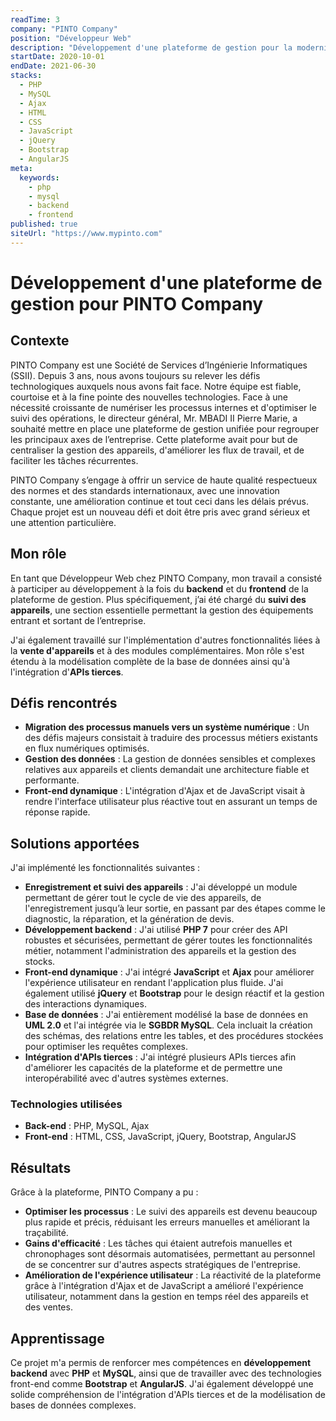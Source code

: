 ```yaml
---
readTime: 3
company: "PINTO Company"
position: "Développeur Web"
description: "Développement d'une plateforme de gestion pour la modernisation des processus internes et optimisation de la gestion des appareils."
startDate: 2020-10-01
endDate: 2021-06-30
stacks:
  - PHP
  - MySQL
  - Ajax
  - HTML
  - CSS
  - JavaScript
  - jQuery
  - Bootstrap
  - AngularJS
meta:
  keywords:
    - php
    - mysql
    - backend
    - frontend
published: true
siteUrl: "https://www.mypinto.com"
---
```


# Développement d'une plateforme de gestion pour PINTO Company

## Contexte

PINTO Company est une Société de Services d’Ingénierie Informatiques (SSII). Depuis 3 ans, nous avons toujours su relever les défis technologiques auxquels nous avons fait face. Notre équipe est fiable, courtoise et à la fine pointe des nouvelles technologies. Face à une nécessité croissante de numériser les processus internes et d'optimiser le suivi des opérations, le directeur général, Mr. MBADI II Pierre Marie, a souhaité mettre en place une plateforme de gestion unifiée pour regrouper les principaux axes de l’entreprise. Cette plateforme avait pour but de centraliser la gestion des appareils, d'améliorer les flux de travail, et de faciliter les tâches récurrentes.

PINTO Company s’engage à offrir un service de haute qualité respectueux des normes et des standards internationaux, avec une innovation constante, une amélioration continue et tout ceci dans les délais prévus. Chaque projet est un nouveau défi et doit être pris avec grand sérieux et une attention particulière.

## Mon rôle

En tant que Développeur Web chez PINTO Company, mon travail a consisté à participer au développement à la fois du **backend** et du **frontend** de la plateforme de gestion. Plus spécifiquement, j’ai été chargé du **suivi des appareils**, une section essentielle permettant la gestion des équipements entrant et sortant de l’entreprise.

J'ai également travaillé sur l'implémentation d'autres fonctionnalités liées à la **vente d'appareils** et à des modules complémentaires. Mon rôle s'est étendu à la modélisation complète de la base de données ainsi qu'à l'intégration d'**APIs tierces**.

## Défis rencontrés

- **Migration des processus manuels vers un système numérique** : Un des défis majeurs consistait à traduire des processus métiers existants en flux numériques optimisés.
- **Gestion des données** : La gestion de données sensibles et complexes relatives aux appareils et clients demandait une architecture fiable et performante.
- **Front-end dynamique** : L'intégration d'Ajax et de JavaScript visait à rendre l'interface utilisateur plus réactive tout en assurant un temps de réponse rapide.

## Solutions apportées

J'ai implémenté les fonctionnalités suivantes :

- **Enregistrement et suivi des appareils** : J'ai développé un module permettant de gérer tout le cycle de vie des appareils, de l'enregistrement jusqu’à leur sortie, en passant par des étapes comme le diagnostic, la réparation, et la génération de devis.
- **Développement backend** : J'ai utilisé **PHP 7** pour créer des API robustes et sécurisées, permettant de gérer toutes les fonctionnalités métier, notamment l'administration des appareils et la gestion des stocks.
- **Front-end dynamique** : J'ai intégré **JavaScript** et **Ajax** pour améliorer l'expérience utilisateur en rendant l'application plus fluide. J'ai également utilisé **jQuery** et **Bootstrap** pour le design réactif et la gestion des interactions dynamiques.
- **Base de données** : J'ai entièrement modélisé la base de données en **UML 2.0** et l'ai intégrée via le **SGBDR MySQL**. Cela incluait la création des schémas, des relations entre les tables, et des procédures stockées pour optimiser les requêtes complexes.
- **Intégration d'APIs tierces** : J'ai intégré plusieurs APIs tierces afin d'améliorer les capacités de la plateforme et de permettre une interopérabilité avec d'autres systèmes externes.

### Technologies utilisées

- **Back-end** : PHP, MySQL, Ajax
- **Front-end** : HTML, CSS, JavaScript, jQuery, Bootstrap, AngularJS

## Résultats

Grâce à la plateforme, PINTO Company a pu :

- **Optimiser les processus** : Le suivi des appareils est devenu beaucoup plus rapide et précis, réduisant les erreurs manuelles et améliorant la traçabilité.
- **Gains d'efficacité** : Les tâches qui étaient autrefois manuelles et chronophages sont désormais automatisées, permettant au personnel de se concentrer sur d'autres aspects stratégiques de l'entreprise.
- **Amélioration de l'expérience utilisateur** : La réactivité de la plateforme grâce à l'intégration d'Ajax et de JavaScript a amélioré l'expérience utilisateur, notamment dans la gestion en temps réel des appareils et des ventes.

## Apprentissage

Ce projet m'a permis de renforcer mes compétences en **développement backend** avec **PHP** et **MySQL**, ainsi que de travailler avec des technologies front-end comme **Bootstrap** et **AngularJS**. J'ai également développé une solide compréhension de l'intégration d'APIs tierces et de la modélisation de bases de données complexes.